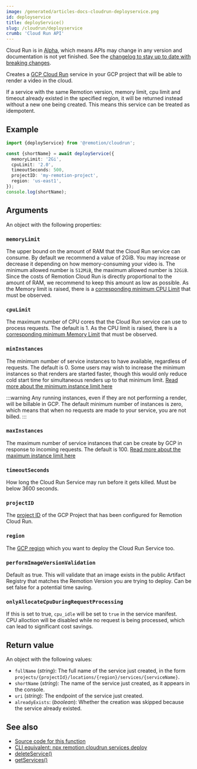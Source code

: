 ```yaml
---
image: /generated/articles-docs-cloudrun-deployservice.png
id: deployservice
title: deployService()
slug: /cloudrun/deployservice
crumb: 'Cloud Run API'
---
```


<ExperimentalBadge>
  <p>
    Cloud Run is in <a href="/docs/cloudrun-alpha">Alpha</a>, which means APIs may change in any version and documentation is not yet finished. See the <a href="https://remotion.dev/changelog">changelog to stay up to date with breaking changes</a>.
  </p>
</ExperimentalBadge>

Creates a [GCP Cloud Run](https://cloud.google.com/run) service in your GCP project that will be able to render a video in the cloud.

If a service with the same Remotion version, memory limit, cpu limit and timeout already existed in the specified region, it will be returned instead without a new one being created. This means this service can be treated as idempotent.

## Example

```ts twoslash
import {deployService} from '@remotion/cloudrun';

const {shortName} = await deployService({
  memoryLimit: '2Gi',
  cpuLimit: '2.0',
  timeoutSeconds: 500,
  projectID: 'my-remotion-project',
  region: 'us-east1',
});
console.log(shortName);
```

## Arguments

An object with the following properties:

### `memoryLimit`

The upper bound on the amount of RAM that the Cloud Run service can consume. By default we recommend a value of 2GiB. You may increase or decrease it depending on how memory-consuming your video is. The minimum allowed number is `512MiB`, the maximum allowed number is `32GiB`. Since the costs of Remotion Cloud Run is directly proportional to the amount of RAM, we recommend to keep this amount as low as possible. As the Memory limit is raised, there is a [corresponding minimum CPU Limit](https://cloud.google.com/run/docs/configuring/memory-limits#cpu-minimum) that must be observed.

### `cpuLimit`

The maximum number of CPU cores that the Cloud Run service can use to process requests. The default is 1. As the CPU limit is raised, there is a [corresponding minimum Memory Limit](https://cloud.google.com/run/docs/configuring/cpu#setting) that must be observed.

### `minInstances`

The minimum number of service instances to have available, regardless of requests. The default is 0. Some users may wish to increase the minimum instances so that renders are started faster, though this would only reduce cold start time for simultaneous renders up to that minimum limit. [Read more about the minimum instance limit here](/docs/cloudrun/instancecount#minimum-instance-count)

:::warning
Any running instances, even if they are not performing a render, will be billable in GCP. The default minimum number of instances is zero, which means that when no requests are made to your service, you are not billed.
:::

### `maxInstances`

The maximum number of service instances that can be create by GCP in response to incoming requests. The default is 100. [Read more about the maximum instance limit here](/docs/cloudrun/instancecount#maximum-instance-count)

### `timeoutSeconds`

How long the Cloud Run Service may run before it gets killed. Must be below 3600 seconds.

### `projectID`

The [project ID](https://cloud.google.com/resource-manager/docs/creating-managing-projects#:~:text=to%20be%20unique.-,Project%20ID,-%3A%20A%20globally%20unique) of the GCP Project that has been configured for Remotion Cloud Run.

### `region`

The [GCP region](/docs/cloudrun/region-selection) which you want to deploy the Cloud Run Service too.

### `performImageVersionValidation`

Default as true. This will validate that an image exists in the public Artifact Registry that matches the Remotion Version you are trying to deploy. Can be set false for a potential time saving.

### `onlyAllocateCpuDuringRequestProcessing`<AvailableFrom v="4.0.221" />

If this is set to true, `cpu_idle` will be set to `true` in the service manifest.  
CPU alloction will be disabled while no request is being processed, which can lead to significant cost savings.

## Return value

An object with the following values:

- `fullName` (_string_): The full name of the service just created, in the form `projects/{projectId}/locations/{region}/services/{serviceName}`.
- `shortName` (_string_): The name of the service just created, as it appears in the console.
- `uri` (_string_): The endpoint of the service just created.
- `alreadyExists`: (_boolean_): Whether the creation was skipped because the service already existed.

## See also

- [Source code for this function](https://github.com/remotion-dev/remotion/blob/main/packages/cloudrun/src/api/deploy-service.ts)
- [CLI equivalent: npx remotion cloudrun services deploy](/docs/cloudrun/cli/services#deploy)
- [deleteService()](/docs/cloudrun/deleteservice)
- [getServices()](/docs/cloudrun/getservices)
